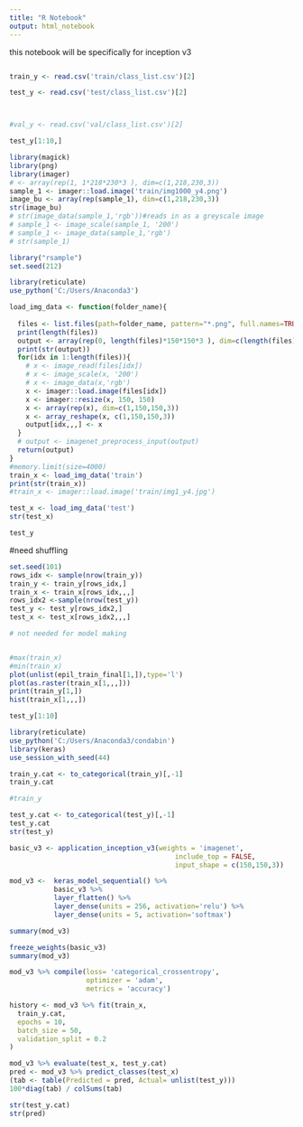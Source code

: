 ---
title: "R Notebook"
output: html_notebook
---

this notebook will be specifically for inception v3


```{r}
```


```{r}
train_y <- read.csv('train/class_list.csv')[2]

test_y <- read.csv('test/class_list.csv')[2]



#val_y <- read.csv('val/class_list.csv')[2]

```

```{r}
test_y[1:10,]
```

```{r}
library(magick)
library(png)
library(imager)
# <- array(rep(1, 1*218*230*3 ), dim=c(1,218,230,3))
sample_1 <- imager::load.image('train/img1000_y4.png')
image_bu <- array(rep(sample_1), dim=c(1,218,230,3))
str(image_bu)
# str(image_data(sample_1,'rgb'))#reads in as a greyscale image
# sample_1 <- image_scale(sample_1, '200')
# sample_1 <- image_data(sample_1,'rgb')
# str(sample_1)

```


```{r}
library("rsample")
set.seed(212)

library(reticulate)
use_python('C:/Users/Anaconda3')

load_img_data <- function(folder_name){
  
  files <- list.files(path=folder_name, pattern="*.png", full.names=TRUE, recursive=FALSE)
  print(length(files))
  output <- array(rep(0, length(files)*150*150*3 ), dim=c(length(files),150,150,3))
  print(str(output))
  for(idx in 1:length(files)){
    # x <- image_read(files[idx])
    # x <- image_scale(x, '200')
    # x <- image_data(x,'rgb')
    x <- imager::load.image(files[idx])
    x <- imager::resize(x, 150, 150)
    x <- array(rep(x), dim=c(1,150,150,3))
    x <- array_reshape(x, c(1,150,150,3))
    output[idx,,,] <- x
  }
  # output <- imagenet_preprocess_input(output)
  return(output)
}
#memory.limit(size=4000)
train_x <- load_img_data('train')
print(str(train_x))
#train_x <- imager::load.image('train/img1_y4.jpg')

```

```{r}
test_x <- load_img_data('test')
str(test_x)
```
```{r}
test_y
```


#need shuffling
```{r}
set.seed(101)
rows_idx <- sample(nrow(train_y))
train_y <- train_y[rows_idx,]
train_x <- train_x[rows_idx,,,]
rows_idx2 <-sample(nrow(test_y))
test_y <- test_y[rows_idx2,]
test_x <- test_x[rows_idx2,,,]
```



```{r}
# not needed for model making


#max(train_x)
#min(train_x)
plot(unlist(epil_train_final[1,]),type='l')
plot(as.raster(train_x[1,,,]))
print(train_y[1,])
hist(train_x[1,,,])
```

```{r}
test_y[1:10]
```


```{r}
library(reticulate)
use_python('C:/Users/Anaconda3/condabin') 
library(keras)
use_session_with_seed(44)

train_y.cat <- to_categorical(train_y)[,-1]
train_y.cat

#train_y
```

```{r}
test_y.cat <- to_categorical(test_y)[,-1]
test_y.cat
str(test_y)
```


```{r}
basic_v3 <- application_inception_v3(weights = 'imagenet',
                                         include_top = FALSE,
                                         input_shape = c(150,150,3))
```


```{r}




mod_v3 <-  keras_model_sequential() %>%
           basic_v3 %>%
           layer_flatten() %>%
           layer_dense(units = 256, activation='relu') %>%
           layer_dense(units = 5, activation='softmax')
```

```{r}
summary(mod_v3)
```
```{r}
freeze_weights(basic_v3)
summary(mod_v3)
```
```{r}
mod_v3 %>% compile(loss= 'categorical_crossentropy',
                   optimizer = 'adam',
                   metrics = 'accuracy')
```

```{r}
history <- mod_v3 %>% fit(train_x,
  train_y.cat,
  epochs = 10,
  batch_size = 50,
  validation_split = 0.2
)
```
```{r}
mod_v3 %>% evaluate(test_x, test_y.cat)
pred <- mod_v3 %>% predict_classes(test_x)
(tab <- table(Predicted = pred, Actual= unlist(test_y)))
100*diag(tab) / colSums(tab)
```
```{r}
str(test_y.cat)
str(pred)
```